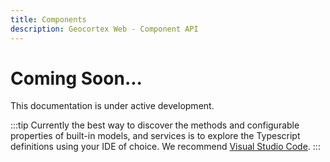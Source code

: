 ```yaml
---
title: Components
description: Geocortex Web - Component API
---
```


# Coming Soon...

This documentation is under active development.

:::tip
Currently the best way to discover the methods and configurable properties of built-in models, and services is to explore the Typescript definitions using your IDE of choice. We recommend [Visual Studio Code](https://code.visualstudio.com/).
:::
